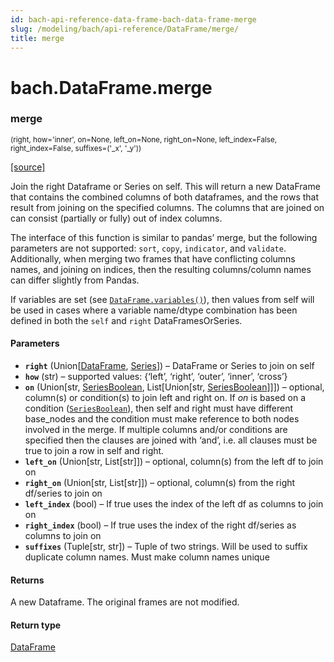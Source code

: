 ```yaml
---
id: bach-api-reference-data-frame-bach-data-frame-merge
slug: /modeling/bach/api-reference/DataFrame/merge/
title: merge
---
```


# bach.DataFrame.merge

<div className="method">

### <span className="name">merge</span>

<small className="parameter-list">(<span className="parameter" id="right">right</span>, <span className="parameter" id="how">how='inner'</span>, <span className="parameter" id="on">on=None</span>, <span className="parameter" id="left_on">left_on=None</span>, <span className="parameter" id="right_on">right_on=None</span>, <span className="parameter" id="left_index">left_index=False</span>, <span className="parameter" id="right_index">right_index=False</span>, <span className="parameter" id="suffixes">suffixes=('_x', '_y')</span>)</small>


&#8203;<span className="view-source">[[source]](https://github.com/objectiv/objectiv-analytics/blob/mainon3.8/site-packages/bach/dataframe.py)</span>

<div className="content">

Join the right Dataframe or Series on self. This will return a new DataFrame that contains the
combined columns of both dataframes, and the rows that result from joining on the specified columns.
The columns that are joined on can consist (partially or fully) out of index columns.

The interface of this function is similar to pandas’ merge, but the following parameters are not
supported: `sort`, `copy`, `indicator`, and `validate`.
Additionally, when merging two frames that have conflicting columns names, and joining on indices,
then the resulting columns/column names can differ slightly from Pandas.

If variables are set (see [`DataFrame.variables()`](/modeling/bach/api-reference/DataFrame/bach.DataFrame.variables.mdx)), then values from self will be used in cases
where a variable name/dtype combination has been defined in both the `self` and `right`
DataFramesOrSeries.


#### Parameters

* **`right`** (Union[[DataFrame](/modeling/bach/api-reference/DataFrame/bach.DataFrame.mdx), [Series](/modeling/bach/api-reference/Series/bach.Series.mdx)]) – DataFrame or Series to join on self
* **`how`** (str) – supported values: {‘left’, ‘right’, ‘outer’, ‘inner’, ‘cross’}
* **`on`** (Union[str, [SeriesBoolean](/modeling/bach/api-reference/Series/Boolean/index.mdx#bach.SeriesBoolean), List[Union[str, [SeriesBoolean](/modeling/bach/api-reference/Series/Boolean/index.mdx#bach.SeriesBoolean)]]]) – optional, column(s) or condition(s) to join left and right on.
If *on* is based on a condition ([`SeriesBoolean`](/modeling/bach/api-reference/Series/Boolean/index.mdx#bach.SeriesBoolean)), then self and right must have different
base_nodes and the condition must make reference to both nodes involved in the merge.
If multiple columns and/or conditions are specified then the clauses are joined with ‘and’, i.e.
all clauses must be true to join a row in self and right.
* **`left_on`** (Union[str, List[str]]) – optional, column(s) from the left df to join on
* **`right_on`** (Union[str, List[str]]) – optional, column(s) from the right df/series to join on
* **`left_index`** (bool) – If true uses the index of the left df as columns to join on
* **`right_index`** (bool) – If true uses the index of the right df/series as columns to join on
* **`suffixes`** (Tuple[str, str]) – Tuple of two strings. Will be used to suffix duplicate column names. Must make
column names unique



#### Returns

A new Dataframe. The original frames are not modified.



#### Return type

[DataFrame](/modeling/bach/api-reference/DataFrame/bach.DataFrame.mdx)



</div>


</div>
